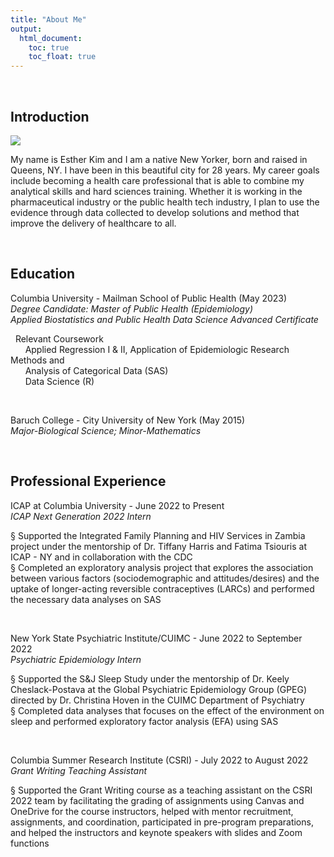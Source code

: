 ```yaml
---
title: "About Me"
output: 
  html_document:
    toc: true
    toc_float: true
---
```


<p>&nbsp;</p>

Introduction
-------------------------------------------------------------------------------
![](https://i.pinimg.com/originals/72/8c/c8/728cc80639a076e9af5b8d1cc60636b2.gif)


My name is Esther Kim and I am a native New Yorker, born and raised in Queens, NY. I have been in this beautiful city for 28 years. My career goals include becoming a health care professional that is able to combine my analytical skills and hard sciences training. Whether it is working in the pharmaceutical industry or the public health tech industry, I plan to use the evidence through data collected to develop solutions and method that improve the delivery of healthcare to all.
<p>&nbsp;</p>


Education <i class="fas fa-graduation-cap"></i>        
------------------------------------------------------------------------------------

Columbia University - Mailman School of Public Health (May 2023)                    
*Degree Candidate: Master of Public Health (Epidemiology)*		               
*Applied Biostatistics and Public Health Data Science Advanced Certificate*

|   Relevant Coursework  			
|       Applied Regression I & II, Application of Epidemiologic Research Methods and 
|       Analysis of Categorical Data (SAS)
|       Data Science (R)
<p>&nbsp;</p>
Baruch College - City University of New York (May 2015)  
*Major-Biological Science; Minor-Mathematics*          	        

<p>&nbsp;</p>


Professional Experience <i class="fas fa-briefcase"></i>
---------------------------------------------------------------------------------
ICAP at Columbia University - June 2022 to Present  			 			
*ICAP Next Generation 2022 Intern*	               	          	     
 
| § Supported the Integrated Family Planning and HIV Services in Zambia project under the       mentorship of Dr. Tiffany Harris and Fatima Tsiouris at ICAP - NY and in collaboration with      the CDC  
| § Completed an exploratory analysis project that explores the association between various     factors (sociodemographic and attitudes/desires) and the uptake of longer-acting reversible       contraceptives (LARCs) and performed the necessary data analyses on SAS

<p>&nbsp;</p>

New York State Psychiatric Institute/CUIMC - June 2022 to September 2022			 
*Psychiatric Epidemiology Intern*		               	    
 
| § Supported the S&J Sleep Study under the mentorship of Dr. Keely Cheslack-Postava at the Global Psychiatric Epidemiology Group (GPEG) directed by Dr. Christina Hoven in the CUIMC Department of Psychiatry  
| § Completed data analyses that focuses on the effect of the environment on sleep and performed exploratory factor analysis (EFA) using SAS

<p>&nbsp;</p>

Columbia Summer Research Institute (CSRI) - July 2022 to August 2022 		 
*Grant Writing Teaching Assistant*		                        
 
| § Supported the Grant Writing course as a teaching assistant on the CSRI 2022 team by facilitating the grading of assignments using Canvas and OneDrive for the course instructors, helped with mentor recruitment, assignments, and coordination, participated in pre-program preparations, and helped the instructors and keynote speakers with slides and Zoom functions

<p>&nbsp;</p>




